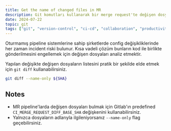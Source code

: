 ```yaml
---
title: Get the name of changed files in MR
description: Git komutları kullanarak bir merge request'te değişen dosyaların listesini alma.
date: 2024-07-22
topic: git
tags: ["git", "version-control", "ci-cd", "collaboration", "productivity"]
---
```


Oturmamış pipeline sistemlerine sahip şirketlerde config değişikliklerinde her zaman incident riski bulunur. Kısa vadeli çözüm bunların kod ile birlikte gönderilmesini engellemek için değişen dosyaları analiz etmektir.

Yapılan değişikte değişen dosyaların listesini pratik bir şekilde elde etmek için `git diff` kullanabilirsiniz.

```bash
git diff --name-only ${SHA}
```

## Notes

- MR pipeline'larda değişen dosyaları bulmak için Gitlab'ın predefined `CI_MERGE_REQUEST_DIFF_BASE_SHA` değişkenini kullanabilirsiniz.
- Yalnızca dosyaların adlarıyla ilgileniyorsanız `--name-only` flag geçebilirsiniz.